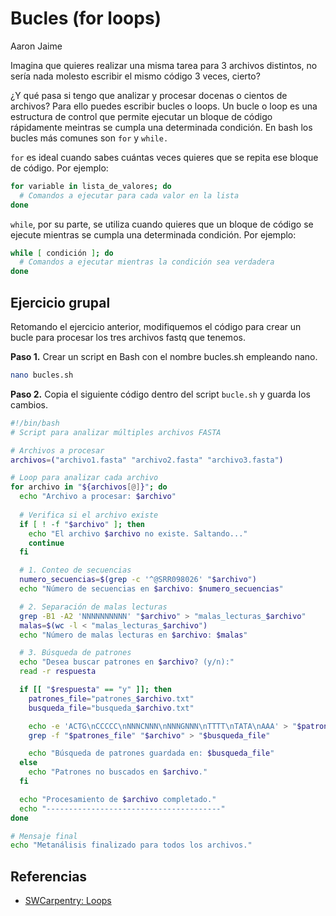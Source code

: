 # Bucles (for loops)

Aaron Jaime

Imagina que quieres realizar una misma tarea para 3 archivos distintos, no sería nada molesto escribir el mismo código 3 veces, cierto?

¿Y qué pasa si tengo que analizar y procesar docenas o cientos de archivos? Para ello puedes escribir bucles o loops. Un bucle o loop es una estructura de control que permite ejecutar un bloque de código rápidamente meintras se cumpla una determinada condición. En bash los bucles más comunes son `for` y `while.`

`for` es ideal cuando sabes cuántas veces quieres que se repita ese bloque de código. Por ejemplo:\

``` .bash
for variable in lista_de_valores; do
  # Comandos a ejecutar para cada valor en la lista
done
```

`while`, por su parte, se utiliza cuando quieres que un bloque de código se ejecute mientras se cumpla una determinada condición. Por ejemplo:\

``` .bash
while [ condición ]; do
  # Comandos a ejecutar mientras la condición sea verdadera
done
```

## **Ejercicio grupal**

Retomando el ejercicio anterior, modifiquemos el código para crear un bucle para procesar los tres archivos fastq que tenemos.

**Paso 1.** Crear un script en Bash con el nombre bucles.sh empleando nano.

``` .bash
nano bucles.sh
```

**Paso 2.** Copia el siguiente código dentro del script `bucle.sh` y guarda los cambios.

``` .bash
#!/bin/bash
# Script para analizar múltiples archivos FASTA

# Archivos a procesar
archivos=("archivo1.fasta" "archivo2.fasta" "archivo3.fasta")

# Loop para analizar cada archivo
for archivo in "${archivos[@]}"; do
  echo "Archivo a procesar: $archivo"
  
  # Verifica si el archivo existe
  if [ ! -f "$archivo" ]; then
    echo "El archivo $archivo no existe. Saltando..."
    continue
  fi

  # 1. Conteo de secuencias
  numero_secuencias=$(grep -c '^@SRR098026' "$archivo")
  echo "Número de secuencias en $archivo: $numero_secuencias"

  # 2. Separación de malas lecturas
  grep -B1 -A2 'NNNNNNNNNN' "$archivo" > "malas_lecturas_$archivo"
  malas=$(wc -l < "malas_lecturas_$archivo")
  echo "Número de malas lecturas en $archivo: $malas"

  # 3. Búsqueda de patrones
  echo "Desea buscar patrones en $archivo? (y/n):"
  read -r respuesta

  if [[ "$respuesta" == "y" ]]; then
    patrones_file="patrones_$archivo.txt"
    busqueda_file="busqueda_$archivo.txt"

    echo -e 'ACTG\nCCCCC\nNNNCNNN\nNNNGNNN\nTTTT\nTATA\nAAA' > "$patrones_file"
    grep -f "$patrones_file" "$archivo" > "$busqueda_file"

    echo "Búsqueda de patrones guardada en: $busqueda_file"
  else
    echo "Patrones no buscados en $archivo."
  fi

  echo "Procesamiento de $archivo completado."
  echo "---------------------------------------"
done

# Mensaje final
echo "Metanálisis finalizado para todos los archivos."
```

## Referencias

-   [SWCarpentry: Loops](https://swcarpentry.github.io/shell-novice/05-loop.html)
